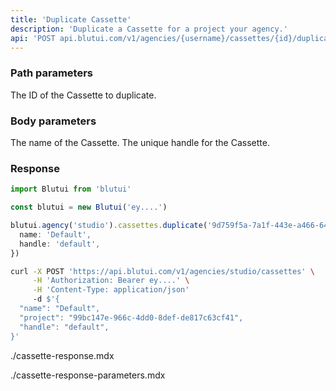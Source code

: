 ```yaml
---
title: 'Duplicate Cassette'
description: 'Duplicate a Cassette for a project your agency.'
api: 'POST api.blutui.com/v1/agencies/{username}/cassettes/{id}/duplicate'
---
```


### Path parameters

<Parameter name="id" type="string" required="true">
The ID of the Cassette to duplicate.
</Parameter>

### Body parameters

<Parameter name="name" type="string" required>
The name of the Cassette.
</Parameter>

<Parameter name="handle" type="array" required>
The unique handle for the Cassette.
</Parameter>

### Response

```ts tab="Node.js"
import Blutui from 'blutui'

const blutui = new Blutui('ey....')

blutui.agency('studio').cassettes.duplicate('9d759f5a-7a1f-443e-a466-6471da1d367b', {
  name: 'Default',
  handle: 'default',
})
```

```bash tab="cURL"
curl -X POST 'https://api.blutui.com/v1/agencies/studio/cassettes' \
     -H 'Authorization: Bearer ey....' \
     -H 'Content-Type: application/json'
     -d $'{
  "name": "Default",
  "project": "99bc147e-966c-4dd0-8def-de817c63cf41",
  "handle": "default",
}'
```

<include>./cassette-response.mdx</include>

<include>./cassette-response-parameters.mdx</include>
